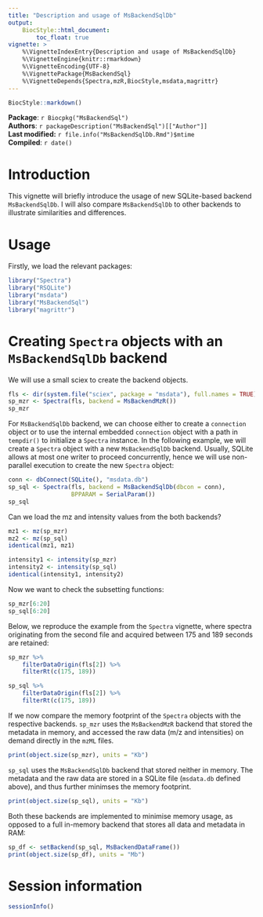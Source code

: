 ```yaml
---
title: "Description and usage of MsBackendSqlDb"
output: 
    BiocStyle::html_document:
        toc_float: true
vignette: >
    %\VignetteIndexEntry{Description and usage of MsBackendSqlDb}
    %\VignetteEngine{knitr::rmarkdown}
    %\VignetteEncoding{UTF-8}
    %\VignettePackage{MsBackendSql}
    %\VignetteDepends{Spectra,mzR,BiocStyle,msdata,magrittr}
---
```



```r
BiocStyle::markdown()
```

**Package**: `r Biocpkg("MsBackendSql")`<br />
**Authors**: `r packageDescription("MsBackendSql")[["Author"]]  `<br />
**Last modified:** `r file.info("MsBackendSqlDb.Rmd")$mtime`<br />
**Compiled**: `r date()`


# Introduction

This vignette will briefly introduce the usage of new SQLite-based
backend `MsBackendSqlDb`. I will also compare `MsBackendSqlDb` to
other backends to illustrate similarities and differences.

# Usage

Firstly, we load the relevant packages:

```r
library("Spectra")
library("RSQLite")
library("msdata")
library("MsBackendSql")
library("magrittr")
```

# Creating `Spectra` objects with an `MsBackendSqlDb` backend

We will use a small sciex to create the backend objects.

```r
fls <- dir(system.file("sciex", package = "msdata"), full.names = TRUE)
sp_mzr <- Spectra(fls, backend = MsBackendMzR())
sp_mzr
```

For `MsBackendSqlDb` backend, we can choose either to create a `connection`
object or to use the internal embedded `connection` object with a path in
`tempdir()` to initialize a `Spectra` instance. In the following example, 
we will create a `Spectra` object with a new `MsBackendSqlDb` backend. Usually, 
SQLite allows at most one writer to proceed concurrently, hence we will 
use non-parallel execution to create the new `Spectra` object:

```r
conn <- dbConnect(SQLite(), "msdata.db")
sp_sql <- Spectra(fls, backend = MsBackendSqlDb(dbcon = conn),
                  BPPARAM = SerialParam())
sp_sql
```

Can we load the mz and intensity values from the both backends?

```r
mz1 <- mz(sp_mzr)
mz2 <- mz(sp_sql)
identical(mz1, mz1)
```


```r
intensity1 <- intensity(sp_mzr)
intensity2 <- intensity(sp_sql)
identical(intensity1, intensity2)
```

Now we want to check the subsetting functions:

```r
sp_mzr[6:20]
sp_sql[6:20]
```

Below, we reproduce the example from the `Spectra` vignette, where
spectra originating from the second file and acquired between 175 and
189 seconds are retained:


```r
sp_mzr %>%
    filterDataOrigin(fls[2]) %>%
    filterRt(c(175, 189))
```


```r
sp_sql %>%
    filterDataOrigin(fls[2]) %>%
    filterRt(c(175, 189))
```

If we now compare the memory footprint of the `Spectra` objects with
the respective backends. `sp_mzr` uses the `MsBackendMzR` backend that
stored the metadata in memory, and accessed the raw data (m/z and
intensities) on demand directly in the `mzML` files.

```r
print(object.size(sp_mzr), units = "Kb")
```

`sp_sql` uses the `MsBackendSqlDb` backend that stored neither in
memory. The metadata and the raw data are stored in a SQLite file
(`msdata.db` defined above), and thus further minimses the memory
footprint.

```r
print(object.size(sp_sql), units = "Kb")
```

Both these backends are implemented to minimise memory usage, as
opposed to a full in-memory backend that stores all data and metadata
in RAM:

```r
sp_df <- setBackend(sp_sql, MsBackendDataFrame())
print(object.size(sp_df), units = "Mb")
```

# Session information

```r
sessionInfo()
```
